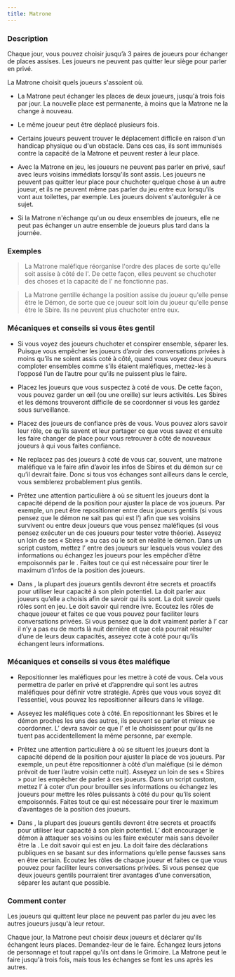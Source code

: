 ```yaml
---
title: Matrone
---
```



<Role MATRONE header />

### Description

Chaque jour, vous pouvez choisir jusqu’à 3 paires de joueurs pour échanger de places assises. Les joueurs ne peuvent pas quitter leur siège pour parler en privé.

La Matrone choisit quels joueurs s'assoient où. 

-   La Matrone peut échanger les places de deux joueurs, jusqu'à trois fois par jour. La nouvelle place est permanente, à moins que la Matrone ne la change à nouveau. 

-   Le même joueur peut être déplacé plusieurs fois. 

-   Certains joueurs peuvent trouver le déplacement difficile en raison d'un handicap physique ou d'un obstacle. Dans ces cas, ils sont immunisés contre la capacité de la Matrone et peuvent rester à leur place. 

-   Avec la Matrone en jeu, les joueurs ne peuvent pas parler en privé, sauf avec leurs voisins immédiats lorsqu'ils sont assis. Les joueurs ne peuvent pas quitter leur place pour chuchoter quelque chose à un autre joueur, et ils ne peuvent même pas parler du jeu entre eux lorsqu'ils vont aux toilettes, par exemple. Les joueurs doivent s'autoréguler à ce sujet. 

-   Si la Matrone n'échange qu'un ou deux ensembles de joueurs, elle ne peut pas échanger un autre ensemble de joueurs plus tard dans la journée. 

### Exemples

> La Matrone maléfique réorganise l'ordre des places de sorte qu'elle soit assise à côté de l'<Role HERBORISTE />. De cette façon, elles peuvent se chuchoter des choses et la capacité de l'<Role HERBORISTE /> ne fonctionne pas. 

> La Matrone gentille échange la position assise du joueur qu'elle pense être le Démon, de sorte que ce joueur soit loin du joueur qu'elle pense être le Sbire. Ils ne peuvent plus chuchoter entre eux.

### Mécaniques et conseils si vous êtes gentil

- Si vous voyez des joueurs chuchoter et conspirer ensemble, séparer les. Puisque vous empêcher les joueurs d’avoir des conversations privées à moins qu’ils ne soient assis coté à côté, quand vous voyez deux joueurs comploter ensembles comme s’ils étaient maléfiques, mettez-les à l’opposé l’un de l’autre pour qu’ils ne puissent plus le faire. 

- Placez les joueurs que vous suspectez à coté de vous. De cette façon, vous pouvez garder un œil (ou une oreille) sur leurs activités. Les Sbires et les démons trouveront difficile de se coordonner si vous les gardez sous surveillance.

- Placez des joueurs de confiance près de vous. Vous pouvez alors savoir leur rôle, ce qu’ils savent et leur partager ce que vous savez et ensuite les faire changer de place pour vous retrouver à côté de nouveaux joueurs à qui vous faites confiance.

- Ne replacez pas des joueurs à coté de vous car, souvent, une matrone maléfique va le faire afin d’avoir les infos de Sbires et du démon sur ce qu’il devrait faire. Donc si tous vos échanges sont ailleurs dans le cercle, vous semblerez probablement plus gentils.

- Prêtez une attention particulière à où se situent les joueurs dont la capacité dépend de la position pour ajuster la place de vos joueurs. Par exemple, un <Role HERBORISTE /> peut être repositionner entre deux joueurs gentils (si vous pensez que le démon ne sait pas qui est l’<Role HERBORISTE />) afin que ses voisins survivent ou entre deux joueurs que vous pensez maléfiques (si vous pensez exécuter un de ces joueurs pour tester votre théorie). Asseyez un <Role LUNATIQUE /> loin de ses « Sbires » au cas où le <Role LUNATIQUE /> soit en réalité le démon. Dans un script custom, mettez l’<Role EMPATHIQUE /> entre des joueurs sur lesquels vous voulez des informations ou échangez les joueurs pour les empêcher d’être empoisonnés par le <Role NO_DASHII />. Faites tout ce qui est nécessaire pour tirer le maximum d’infos de la position des joueurs.

- Dans <Module BAD_MOON_RISING />, la plupart des joueurs gentils devront être secrets et proactifs pour utiliser leur capacité à son plein potentiel. La <Role FEMME_DE_CHAMBRE /> doit parler aux joueurs qu’elle a choisis afin de savoir qui ils sont. La <Role COURTISANE /> doit savoir quels rôles sont en jeu. Le <Role MARIN /> doit savoir qui rendre ivre. Ecoutez les rôles de chaque joueur et faites ce que vous pouvez pour faciliter leurs conversations privées. Si vous pensez que la <Role BRUTE /> doit vraiment parler à l’<Role EXORCISTE /> car il n’y a pas eu de morts là nuit dernière et que cela pourrait résulter d’une de leurs deux capacités, asseyez cote à coté pour qu’ils échangent leurs informations. 

### Mécaniques et conseils si vous êtes maléfique

- Repositionner les maléfiques pour les mettre à coté de vous. Cela vous permettra de parler en privé et d’apprendre qui sont les autres maléfiques pour définir votre stratégie. Après que vous vous soyez dit l’essentiel, vous pouvez les repositionner ailleurs dans le village.

- Asseyez les maléfiques cote à côté. En repositionnant les Sbires et le démon proches les uns des autres, ils peuvent se parler et mieux se coordonner. L’<Role ASSASSIN /> devra savoir ce que l’<Role AVOCAT_DU_DIABLE /> et le <Role PO /> choisissent pour qu’ils ne tuent pas accidentellement la même personne, par exemple.

- Prêtez une attention particulière à où se situent les joueurs dont la capacité dépend de la position pour ajuster la place de vos joueurs. Par exemple, un <Role HERBORISTE /> peut être repositionner à côté d’un maléfique (si le démon prévoit de tuer l’autre voisin cette nuit). Asseyez un <Role LUNATIQUE /> loin de ses « Sbires » pour les empêcher de parler à ces joueurs. Dans un script custom, mettez l’<Role EMPATHIQUE /> à coter d’un <Role RECLUS /> pour brouiller ses informations ou échangez les joueurs pour mettre les rôles puissants à côté du <Role NO_DASHII /> pour qu’ils soient empoisonnés. Faites tout ce qui est nécessaire pour tirer le maximum d’avantages de la position des joueurs.

- Dans <Module BAD_MOON_RISING />, la plupart des joueurs gentils devront être secrets et proactifs pour utiliser leur capacité à son plein potentiel. L’<Role HERBORISTE /> doit encourager le démon à attaquer ses voisins ou les faire exécuter mais sans dévoiler être la <Role FEMME_DE_CHAMBRE />. Le <Role PARIEUR /> doit savoir qui est en jeu. La <Role COMMERE /> doit faire des déclarations publiques en se basant sur des informations qu’elle pense fausses sans en être certain. Ecoutez les rôles de chaque joueur et faites ce que vous pouvez pour faciliter leurs conversations privées. Si vous pensez que deux joueurs gentils pourraient tirer avantages d’une conversation, séparer les autant que possible.

### Comment conter

Les joueurs qui quittent leur place ne peuvent pas parler du jeu avec les autres joueurs jusqu'à leur retour. 

Chaque jour, la Matrone peut choisir deux joueurs et déclarer qu'ils échangent leurs places. Demandez-leur de le faire. Échangez leurs jetons de personnage et tout rappel qu'ils ont dans le Grimoire. La Matrone peut le faire jusqu'à trois fois, mais tous les échanges se font les uns après les autres.